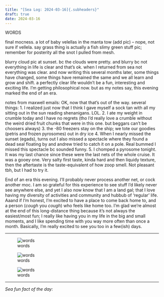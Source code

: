 ```yaml
---
title: "[Sea Log: 2024-03-16]{.subheaders}"
draft: true
date: 2024-03-16
---
```


::: {.div .bodyfont}

WORDS

final mocness. a lot of baby velellas in the manta tow (add pic) -- nope, not sure if vellela. say grass thing is actually a fish
slimy green stuff pic; remember for posterity all the snot I pulled from mesh.

blurry cloud pic at sunset. bc the clouds were pretty. and blurry bc not everything in life is clear and that's ok. when I returned from sea not everything was clear. and now writing this several months later, some things have changed, some things have remained the same and we all learn and grow and shift. a perfectly clear life wouldn't be a fun, interesting and exciting life. I'm getting philosophical now. but as my notes say, this evening marked the end of an era. 

notes from maxwell emails:
OK, now that that's out of the way. several things:
1. I realized just now that I think I gave myself a sock tan with all my sitting out in the sun reading shenanigans. LOL.
2. I ate my weight in crumble today and I have no regrets (tho I'd really love a crumble without the weird dried fruit chunks that were in this one. but beggars can't be choosers always)
3. the -80 freezers stay on the ship; we tote our goodies (petris and frozen pyrosomes) out in dry ice
4. When I nearly missed the sunset (egads), turns out I also missed a spectacle where they found a dead seal floating by and andrew tried to catch it on a pole. Real bummed I missed this spectacle bc sounded funny. 
5. I chomped a pyrosome tonight. It was my last chance since these were the last nets of the whole cruise. It was a gooey one. Very salty first taste, kinda hard and then liquidy texture, then  the aftertaste is the taste-equivalent of how zoop smell. Not pleasant tbh, but I had to try it. 

End of an era this evening. I'll probably never process another net, or cock another moc. I am so grateful for this experience to see stuff I'd likely never see anywhere else, and yet I also now know that I am a land gal; that I love having my diversity of activities and community and hubbub of 'regular' life. Aaand if I'm honest, I'm excited to have a place to come back home to, and a person (*cough* you *cough*) who feels like home too. I'm glad we're almost at the end of this long-distance thing because it's not always the easiest/most fun; I really like having you in my life in the big and small moments, and I like spending time with you way more often than once a month. Basically, I'm really excited to see you too in a few(ish) days.

----

::: {layout="[26.5,47,26.5]"}

![words](pics/fluffy_clouds.jpg){fig-alt="a medium-sized two-spot octopus in a glass jar"}

![words](pics/manta_grass.jpg){fig-alt="a red adirondack chair on deck, with the ocean in the background"}

![words](pics/mesh_snot.jpg){fig-alt="hand holding broken pair of sunglasses missing one lens"}

:::

----

*Sea fun fact of the day:*  

:::

